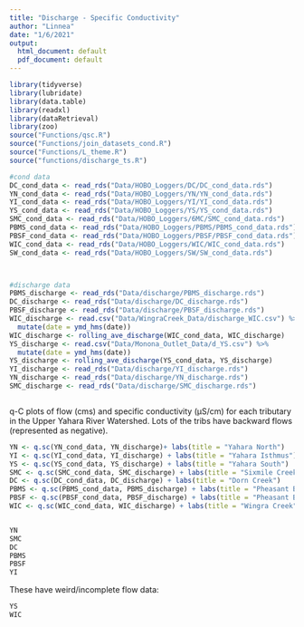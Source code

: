 ```yaml
---
title: "Discharge - Specific Conductivity"
author: "Linnea"
date: "1/6/2021"
output:
  html_document: default
  pdf_document: default
---
```


```r
library(tidyverse)
library(lubridate)
library(data.table)
library(readxl)
library(dataRetrieval)
library(zoo)
source("Functions/qsc.R")
source("Functions/join_datasets_cond.R")
source("Functions/L_theme.R")
source("functions/discharge_ts.R")

#cond data
DC_cond_data <- read_rds("Data/HOBO_Loggers/DC/DC_cond_data.rds")
YN_cond_data <- read_rds("Data/HOBO_Loggers/YN/YN_cond_data.rds")
YI_cond_data <- read_rds("Data/HOBO_Loggers/YI/YI_cond_data.rds")
YS_cond_data <- read_rds("Data/HOBO_Loggers/YS/YS_cond_data.rds")
SMC_cond_data <- read_rds("Data/HOBO_Loggers/6MC/SMC_cond_data.rds")
PBMS_cond_data <- read_rds("Data/HOBO_Loggers/PBMS/PBMS_cond_data.rds")
PBSF_cond_data <- read_rds("Data/HOBO_Loggers/PBSF/PBSF_cond_data.rds")
WIC_cond_data <- read_rds("Data/HOBO_Loggers/WIC/WIC_cond_data.rds")
SW_cond_data <- read_rds("Data/HOBO_Loggers/SW/SW_cond_data.rds")



#discharge data
PBMS_discharge <- read_rds("Data/discharge/PBMS_discharge.rds")
DC_discharge <- read_rds("Data/discharge/DC_discharge.rds")
PBSF_discharge <- read_rds("Data/discharge/PBSF_discharge.rds")
WIC_discharge <- read.csv("Data/WingraCreek_Data/discharge_WIC.csv") %>%
  mutate(date = ymd_hms(date))
WIC_discharge <- rolling_ave_discharge(WIC_cond_data, WIC_discharge)
YS_discharge <- read.csv("Data/Monona_Outlet_Data/d_YS.csv") %>%
  mutate(date = ymd_hms(date))
YS_discharge <- rolling_ave_discharge(YS_cond_data, YS_discharge)
YI_discharge <- read_rds("Data/discharge/YI_discharge.rds")
YN_discharge <- read_rds("Data/discharge/YN_discharge.rds")
SMC_discharge <- read_rds("Data/discharge/SMC_discharge.rds")



```


q-C plots of flow (cms) and specific conductivity (µS/cm) for each tributary in the Upper Yahara River Watershed. Lots of the tribs have backward flows (represented as negative). 

```r

YN <- q.sc(YN_cond_data, YN_discharge)+ labs(title = "Yahara North")
YI <- q.sc(YI_cond_data, YI_discharge) + labs(title = "Yahara Isthmus")
YS <- q.sc(YS_cond_data, YS_discharge) + labs(title = "Yahara South")
SMC <- q.sc(SMC_cond_data, SMC_discharge) + labs(title = "Sixmile Creek")
DC <- q.sc(DC_cond_data, DC_discharge) + labs(title = "Dorn Creek")
PBMS <- q.sc(PBMS_cond_data, PBMS_discharge) + labs(title = "Pheasant Branch Creek - Main")
PBSF <- q.sc(PBSF_cond_data, PBSF_discharge) + labs(title = "Pheasant Branch Creek - South")
WIC <- q.sc(WIC_cond_data, WIC_discharge) + labs(title = "Wingra Creek")



```

```r
YN
SMC
DC
PBMS
PBSF
YI

```

These have weird/incomplete flow data: 

```r
YS
WIC

```
